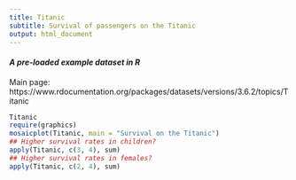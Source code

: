```yaml
---
title: Titanic
subtitle: Survival of passengers on the Titanic
output: html_document
---
```


#### *A pre-loaded example dataset in R*
Main page: https://www.rdocumentation.org/packages/datasets/versions/3.6.2/topics/Titanic

```r
Titanic
require(graphics)
mosaicplot(Titanic, main = "Survival on the Titanic")
## Higher survival rates in children?
apply(Titanic, c(3, 4), sum)
## Higher survival rates in females?
apply(Titanic, c(2, 4), sum)
```
